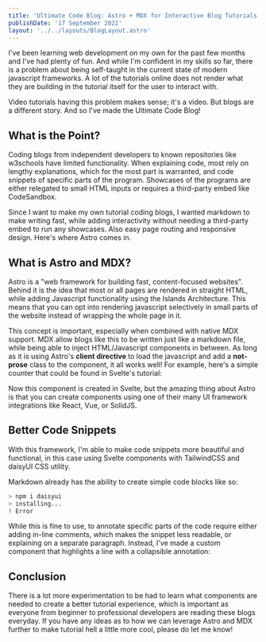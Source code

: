 ```yaml
---
title: 'Ultimate Code Blog: Astro + MDX for Interactive Blog Tutorials'
publishDate: '17 September 2022'
layout: '../../layouts/BlogLayout.astro'
---
```



<BlogHeader title={frontmatter.title} publishDate={frontmatter.publishDate} />

I've been learning web development on my own for the past few months and I've had plenty of fun. And while I'm confident
in my skills so far, there is a problem about being self-taught in the current state of modern javascript frameworks.
A lot of the tutorials online does not render what they are building in the tutorial itself for the user to interact with.

Video tutorials having this problem makes sense; it's a video. But blogs are a different story. And so I've made
the Ultimate Code Blog!

## What is the Point?

Coding blogs from independent developers to known repositories like w3schools have limited functionality.
When explaining code, most rely on lengthy explanations, which for the most part is warranted, and code snippets of
specific parts of the program. Showcases of the programs are either relegated to small HTML inputs or requires a
third-party embed like CodeSandbox.

Since I want to make my own tutorial coding blogs, I wanted markdown to make writing fast, while adding interactivity without
needing a third-party embed to run any showcases. Also easy page routing and responsive design. Here's where Astro comes in.

## What is Astro and MDX?

Astro is a "web framework for building fast, content-focused websites". Behind it is the idea that most or all pages
are rendered in straight HTML, while adding Javascript functionality using the Islands Architecture. This means that
you can opt into rendering javascript selectively in small parts of the website instead of wrapping the whole page in it.

This concept is important, especially when combined with native MDX support. MDX allow blogs like this to be written
just like a markdown file, while being able to inject HTML/Javascript components in between. As long as it is using Astro's
**client directive** to load the javascript and add a **not-prose** class to the component, it all works well! 
For example, here's a simple counter that could be found in Svelte's tutorial:

<Counter client:visible />

Now this component is created in Svelte, but the amazing thing about Astro is that you can create components using one of
their many UI framework integrations like React, Vue, or SolidJS.

## Better Code Snippets

With this framework, I'm able to make code snippets more beautiful and functional, in this case using Svelte components
with TailwindCSS and daisyUI CSS utility.

Markdown already has the ability to create simple code blocks like so:
```bash
> npm i daisyui
> installing...
! Error
```

While this is fine to use, to annotate specific parts of the code require either adding in-line comments, which makes the
snippet less readable, or explaining on a separate paragraph. Instead, I've made a custom component that highlights a
line with a collapsible annotation:

<CodeMockup>
  <MockupLine prefix="1" line="npm i daisyui" />
  <MockupLine prefix="2" line="installing..." tailwind="text-warning" />
  <MockupAnnotate prefix="3" line="Error" 
    annotation="This means that installing daisyUI didn't work!"
    lineTailwind="bg-error text-error-content"
    annotationTailwind="bg-error text-error-content"
  />
  <MockupLine prefix=">" line="Neat tool right?" />
</CodeMockup>

## Conclusion

There is a lot more experimentation to be had to learn what components are needed to create a better tutorial experience,
which is important as everyone from beginner to professional developers are reading these blogs everyday. If you have
any ideas as to how we can leverage Astro and MDX further to make tutorial hell a little more cool, please do let me know!